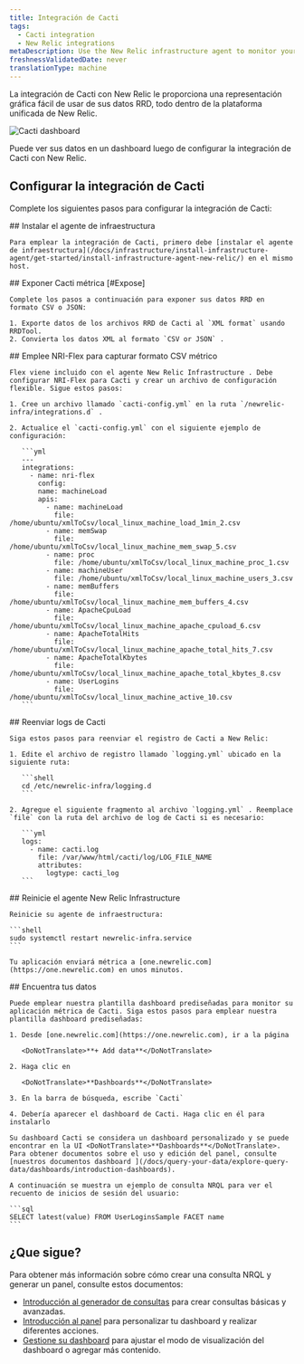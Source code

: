 ```yaml
---
title: Integración de Cacti
tags:
  - Cacti integration
  - New Relic integrations
metaDescription: Use the New Relic infrastructure agent to monitor your Cacti data.
freshnessValidatedDate: never
translationType: machine
---
```



La integración de Cacti con New Relic le proporciona una representación gráfica fácil de usar de sus datos RRD, todo dentro de la plataforma unificada de New Relic.

<img
  title="Cacti dashboard"
  alt="Cacti dashboard"
  src={infrastructureCactiDashboard}
/>

<figcaption>
  Puede ver sus datos en un dashboard luego de configurar la integración de Cacti con New Relic.
</figcaption>

## Configurar la integración de Cacti

Complete los siguientes pasos para configurar la integración de Cacti:

<Steps>
  <Step>
    ## Instalar el agente de infraestructura

    Para emplear la integración de Cacti, primero debe [instalar el agente de infraestructura](/docs/infrastructure/install-infrastructure-agent/get-started/install-infrastructure-agent-new-relic/) en el mismo host.
  </Step>

  <Step>
    ## Exponer Cacti métrica [#Expose]

    Complete los pasos a continuación para exponer sus datos RRD en formato CSV o JSON:

    1. Exporte datos de los archivos RRD de Cacti al `XML format` usando RRDTool.
    2. Convierta los datos XML al formato `CSV or JSON` .
  </Step>

  <Step>
    ## Emplee NRI-Flex para capturar formato CSV métrico

    Flex viene incluido con el agente New Relic Infrastructure . Debe configurar NRI-Flex para Cacti y crear un archivo de configuración flexible. Sigue estos pasos:

    1. Cree un archivo llamado `cacti-config.yml` en la ruta `/newrelic-infra/integrations.d` .

    2. Actualice el `cacti-config.yml` con el siguiente ejemplo de configuración:

       ```yml
       ---
       integrations:
         - name: nri-flex
           config:
           name: machineLoad
           apis:
             - name: machineLoad
               file: /home/ubuntu/xmlToCsv/local_linux_machine_load_1min_2.csv
             - name: memSwap
               file: /home/ubuntu/xmlToCsv/local_linux_machine_mem_swap_5.csv
             - name: proc
               file: /home/ubuntu/xmlToCsv/local_linux_machine_proc_1.csv
             - name: machineUser
               file: /home/ubuntu/xmlToCsv/local_linux_machine_users_3.csv
             - name: memBuffers
               file: /home/ubuntu/xmlToCsv/local_linux_machine_mem_buffers_4.csv
             - name: ApacheCpuLoad
               file: /home/ubuntu/xmlToCsv/local_linux_machine_apache_cpuload_6.csv
             - name: ApacheTotalHits
               file: /home/ubuntu/xmlToCsv/local_linux_machine_apache_total_hits_7.csv
             - name: ApacheTotalKbytes
               file: /home/ubuntu/xmlToCsv/local_linux_machine_apache_total_kbytes_8.csv
             - name: UserLogins
               file: /home/ubuntu/xmlToCsv/local_linux_machine_active_10.csv
       ```
  </Step>

  <Step>
    ## Reenviar logs de Cacti

    Siga estos pasos para reenviar el registro de Cacti a New Relic:

    1. Edite el archivo de registro llamado `logging.yml` ubicado en la siguiente ruta:

       ```shell
       cd /etc/newrelic-infra/logging.d
       ```

    2. Agregue el siguiente fragmento al archivo `logging.yml` . Reemplace `file` con la ruta del archivo de log de Cacti si es necesario:

       ```yml
       logs:
         - name: cacti.log
           file: /var/www/html/cacti/log/LOG_FILE_NAME
           attributes:
             logtype: cacti_log
       ```
  </Step>

  <Step>
    ## Reinicie el agente New Relic Infrastructure

    Reinicie su agente de infraestructura:

    ```shell
    sudo systemctl restart newrelic-infra.service
    ```

    Tu aplicación enviará métrica a [one.newrelic.com](https://one.newrelic.com) en unos minutos.
  </Step>

  <Step>
    ## Encuentra tus datos

    Puede emplear nuestra plantilla dashboard prediseñadas para monitor su aplicación métrica de Cacti. Siga estos pasos para emplear nuestra plantilla dashboard prediseñadas:

    1. Desde [one.newrelic.com](https://one.newrelic.com), ir a la página

       <DoNotTranslate>**+ Add data**</DoNotTranslate>

    2. Haga clic en

       <DoNotTranslate>**Dashboards**</DoNotTranslate>

    3. En la barra de búsqueda, escribe `Cacti`

    4. Debería aparecer el dashboard de Cacti. Haga clic en él para instalarlo

    Su dashboard Cacti se considera un dashboard personalizado y se puede encontrar en la UI <DoNotTranslate>**Dashboards**</DoNotTranslate>. Para obtener documentos sobre el uso y edición del panel, consulte [nuestros documentos dashboard ](/docs/query-your-data/explore-query-data/dashboards/introduction-dashboards).

    A continuación se muestra un ejemplo de consulta NRQL para ver el recuento de inicios de sesión del usuario:

    ```sql
    SELECT latest(value) FROM UserLoginsSample FACET name
    ```
  </Step>
</Steps>

## ¿Que sigue?

Para obtener más información sobre cómo crear una consulta NRQL y generar un panel, consulte estos documentos:

* [Introducción al generador de consultas](/docs/query-your-data/explore-query-data/query-builder/introduction-query-builder) para crear consultas básicas y avanzadas.
* [Introducción al panel](/docs/query-your-data/explore-query-data/dashboards/introduction-dashboards) para personalizar tu dashboard y realizar diferentes acciones.
* [Gestione su dashboard](/docs/query-your-data/explore-query-data/dashboards/manage-your-dashboard) para ajustar el modo de visualización del dashboard o agregar más contenido.